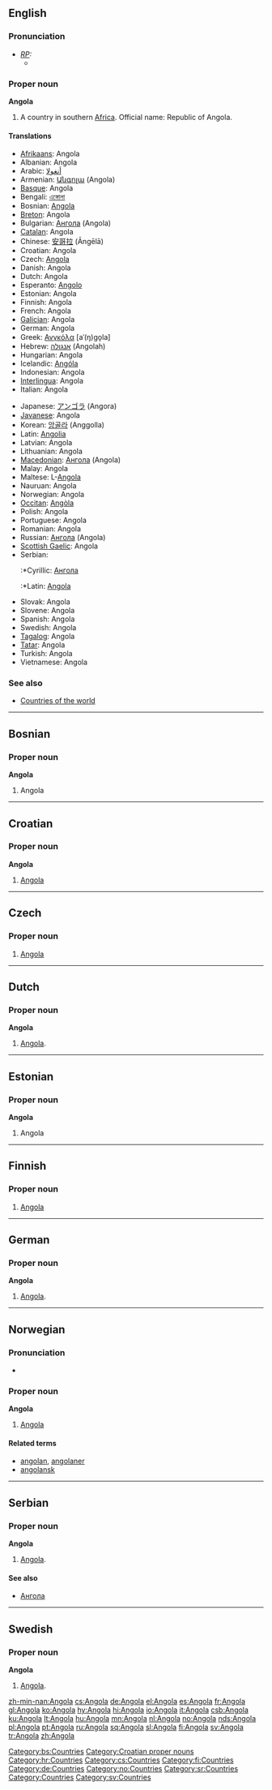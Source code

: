 {{see|angola}}
==English==

===Pronunciation===
* ''[[RP]]:''
** {{IPA|/æŋˈgəʊlə/}}

===Proper noun===
{{wikipedia}}
'''Angola'''

# A country in southern [[Africa]]. Official name: Republic of Angola.

====Translations====
{{top}}
*[[Afrikaans]]: Angola
*Albanian: Angola
*Arabic: [[أنغولا]]
*Armenian: [[Անգոլա]] (Angola)
*[[Basque]]: Angola
*Bengali: [[এঙ্গোলা]]
*Bosnian: [[Angola#Bosnian|Angola]] {{f}}
*[[Breton]]: Angola
*Bulgarian: [[Ангола]] (Angola)
*[[Catalan]]: Angola
*Chinese: [[安哥拉]] (Āngēlā)
*Croatian: Angola {{f}}
*Czech: [[#Czech|Angola]] {{f}}
*Danish: Angola
*Dutch: Angola
*Esperanto: [[Angolo]]
*Estonian: Angola
*Finnish: Angola
*French: Angola {{m}}
*[[Galician]]: Angola
*German: Angola
*Greek: [[Ανγκόλα]] [aˈ(ŋ)ɡo̞la] {{f}}
*Hebrew: [[אנגולה]] (Angolah)
*Hungarian: Angola
*Icelandic: [[Angóla]]
*Indonesian: Angola
*[[Interlingua]]: Angola
*Italian: Angola {{f}}
{{mid}}
*Japanese: [[アンゴラ]] (Angora)
*[[Javanese]]: Angola
*Korean: [[앙골라]] (Anggolla)
*Latin: [[Angolia]]
*Latvian: Angola
*Lithuanian: Angola
*[[Macedonian]]: [[Ангола]] (Angola)
*Malay: Angola
*Maltese: L-[[Angola]]
*Nauruan: Angola
*Norwegian: Angola
*[[Occitan]]: [[Angòla]]
*Polish: Angola
*Portuguese: Angola
*Romanian: Angola {{f}}
*Russian: [[Ангола]] {{f}} (Angola)
*[[Scottish Gaelic]]: Angola
*Serbian:
*:*Cyrillic: [[Ангола#Serbian|Ангола]] {{f}}
*:*Latin: [[Angola#Serbian|Angola]] {{f}}
*Slovak: Angola
*Slovene: Angola
*Spanish: Angola
*Swedish: Angola
*[[Tagalog]]: Angola
*[[Tatar]]: Angola
*Turkish: Angola
*Vietnamese: Angola
{{bottom}}

===See also===
*[[Countries of the world]]

----

==Bosnian==

===Proper noun===
'''Angola''' {{f}}

# Angola

[[Category:bs:Countries]]

----

==Croatian==

===Proper noun===
'''Angola''' {{f}}

# [[#English|Angola]]

[[Category:Croatian proper nouns]]
[[Category:hr:Countries]]

----
==Czech==

===Proper noun===
{{cs-proper noun|g=f}}

# [[#English|Angola]]

[[Category:cs:Countries]]
----

==Dutch==

===Proper noun===
'''Angola'''

# [[#English|Angola]].

----

==Estonian==

===Proper noun===
'''Angola'''

# Angola {{et-country}}

----

==Finnish==
{{wikipedia|lang=fi}}

===Proper noun===
{{fi-noun|proper=true}}

# [[#English|Angola]]

[[Category:fi:Countries]]

----

==German==

===Proper noun===
'''Angola'''

# [[#English|Angola]].

[[Category:de:Countries]]

----

==Norwegian==

===Pronunciation===
*{{IPA|/ɑŋgulɑ/}}

===Proper noun===
'''Angola'''

# [[#English|Angola]]

====Related terms====
*[[angolan]], [[angolaner]]
*[[angolansk]]

[[Category:no:Countries]]

----

==Serbian==

===Proper noun===
'''Angola''' {{f}}

# [[#English|Angola]].

====See also====
*[[Ангола]]

[[Category:sr:Countries]]

----

==Swedish==

===Proper noun===
'''Angola'''

# [[#English|Angola]].

[[Category:Countries]]
[[Category:sv:Countries]]

[[zh-min-nan:Angola]]
[[cs:Angola]]
[[de:Angola]]
[[el:Angola]]
[[es:Angola]]
[[fr:Angola]]
[[gl:Angola]]
[[ko:Angola]]
[[hy:Angola]]
[[hi:Angola]]
[[io:Angola]]
[[it:Angola]]
[[csb:Angola]]
[[ku:Angola]]
[[lt:Angola]]
[[hu:Angola]]
[[mn:Angola]]
[[nl:Angola]]
[[no:Angola]]
[[nds:Angola]]
[[pl:Angola]]
[[pt:Angola]]
[[ru:Angola]]
[[sq:Angola]]
[[sl:Angola]]
[[fi:Angola]]
[[sv:Angola]]
[[tr:Angola]]
[[zh:Angola]]